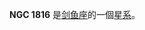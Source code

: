 {{NGCInfoBox|NGCID=NGC 1816|發現者=約翰·弗里德里希·威廉·赫歇爾|發現日期=1837年1月2日|其他編號=ESO 85-SC37|曆元=J2000.0|赤經=5時3分50.8秒
|赤緯=-67°15'39"|星座=剑鱼座|星體=星系|星等=9|表面亮度=|藍等=}}

'''NGC 1816''' 是[[剑鱼座|剑鱼座]]的一個[[星系|星系]]。

{{NGCReference|1816}}
{{Catalogs|NGC=1816}}